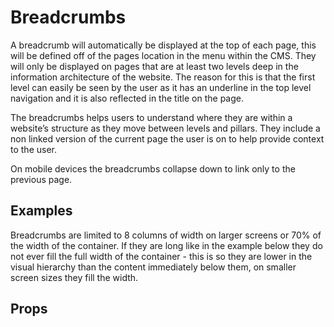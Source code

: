 
<Meta title="2 Pattern Library/1 Structure/Breadcrumbs" component={Breadcrumbs} />

# Breadcrumbs
 
A breadcrumb will automatically be displayed at the top of each page, this will be defined off of the pages location in the menu within the CMS. They will only be displayed on pages that are at least two levels deep in the information architecture of the website. The reason for this is that the first level can easily be seen by the user as it has an underline in the top level navigation and it is also reflected in the title on the page. 

The breadcrumbs helps users to understand where they are within a website’s structure as they move between levels and pillars. They include a non linked version of the current page the user is on to help provide context to the user.

On mobile devices the breadcrumbs collapse down to link only to the previous page.

## Examples

<Canvas>
    <Story name="Normal">
        <Breadcrumbs breadcrumbs={data} />
    </Story>
</Canvas>

Breadcrumbs are limited to 8 columns of width on larger screens or 70% of the width of the container. If they are long like in the example below they do not ever fill the full width of the container - this is so they are lower in the visual hierarchy than the content immediately below them, on smaller screen sizes they fill the width.

<Canvas>
    <Story name="Long data">
        <Breadcrumbs breadcrumbs={data2} />
    </Story>
</Canvas>

<Canvas>
    <Story name="Short data">
        <Breadcrumbs breadcrumbs={data3} />
    </Story>
</Canvas>

## Props 

<ArgsTable of={Breadcrumbs} />
